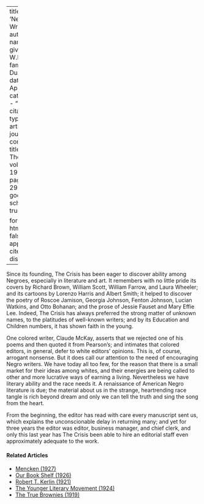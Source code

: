 
---
title: 'Negro Writers'
author:
  - name:
      given: W.E.B.
      family: Du Bois
date: Apr. 1920
categories: 
  - ""
citation: 
  type: article-journal
  container-title: The Crisis
  volume: 19
  issue: 6
  page: 298-299
google-scholar: true

format:
  html:
    toc: false
    appendix-cite-as: display
---


Since its founding, <span class="crisis-title">The Crisis</span> has been eager to discover ability among Negroes, especially in literature and art. It remembers with no little pride its covers by Richard Brown, William Scott, William Farrow, and Laura Wheeler; and its cartoons by Lorenzo Harris and Albert Smith; it helped to discover the poetry of Roscoe Jamison, Georgia Johnson, Fenton Johnson, Lucian Watkins, and Otto Bohanan; and the prose of Jessie Fauset and Mary Effie Lee. Indeed, <span class="crisis-title">The Crisis</span> has always preferred the strong matter of unknown names, to the platitudes of well-known writers; and by its Education and Children numbers, it has shown faith in the young.

One colored writer, Claude McKay, asserts that we rejected one of his poems and then quoted it from Pearson's; and intimates that colored editors, in general, defer to white editors' opinions. This is, of course, arrogant nonsense. But it does call our attention to the need of encouraging Negro writers. We have today all too few, for the reason that there is a small market for their ideas among whites, and their energies are being called to other and more lucrative ways of earning a living. Nevertheless we have literary ability and the race needs it. A renaissance of American Negro literature is due; the material about us in the strange, heartrending race tangle is rich beyond dream and only we can tell the truth and sing the song from the heart.

From the beginning, the editor has read with care every manuscript sent us, which explains the unconscionable delay in returning many; and yet for three years the editor was editor, business manager, and chief clerk, and only this last year has <span class="crisis-title">The Crisis</span> been able to hire an editorial staff even approximately adequate to the work.

 

<!-- Similar articles start here -->
<div  class="clear-wrap"></div>

#### Related Articles

* [Mencken (1927)](/Volumes/34/08/mencken.html)
* [Our Book Shelf (1926)](/Volumes/31/03/book_shelf.html)
* [Robert T. Kerlin (1921)](/Volumes/23/01/robert-t-kerlin.html)
* [The Younger Literary Movement (1924)](/Volumes/27/04/younger_movement.html)
* [The True Brownies (1919)](/Volumes/18/06/true_brownies.html)

<!-- Similar articles end here -->